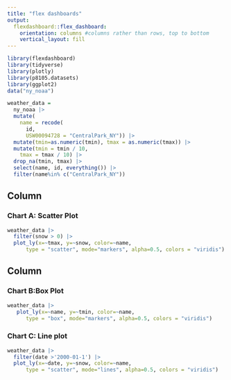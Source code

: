 ```yaml
---
title: "flex dashboards"
output: 
  flexdashboard::flex_dashboard:
    orientation: columns #columns rather than rows, top to bottom 
    vertical_layout: fill
---
```


```r
library(flexdashboard)
library(tidyverse)
library(plotly)
library(p8105.datasets)
library(ggplot2)
data("ny_noaa")
```


```r
weather_data = 
  ny_noaa |>
  mutate(
    name = recode(
      id, 
      USW00094728 = "CentralPark_NY")) |>
  mutate(tmin=as.numeric(tmin), tmax = as.numeric(tmax)) |>
  mutate(tmin = tmin / 10,
    tmax = tmax / 10) |>
  drop_na(tmin, tmax) |>
  select(name, id, everything()) |>
  filter(name%in% c("CentralPark_NY"))
```

Column {data-width=650} 
-----------------------------------------------------------------------

### Chart A: Scatter Plot

```r
weather_data |>
  filter(snow > 0) |>
  plot_ly(x=~tmax, y=~snow, color=~name,
      type = "scatter", mode="markers", alpha=0.5, colors = "viridis")
```

Column {data-width=350}
-----------------------------------------------------------------------

### Chart B:Box Plot

```r
weather_data |>
   plot_ly(x=~name, y=~tmin, color=~name,
      type = "box", mode="markers", alpha=0.5, colors = "viridis")
```

### Chart C: Line plot

```r
weather_data |>
  filter(date >'2000-01-1') |>
  plot_ly(x=~date, y=~snow, color=~name,
      type = "scatter", mode="lines", alpha=0.5, colors = "viridis")
```
